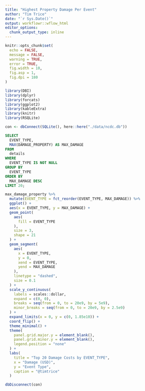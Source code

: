 ```yaml
---
title: "Highest Property Damage Per Event"
author: "Tim Trice"
date: "`r Sys.Date()`"
output: workflowr::wflow_html
editor_options:
  chunk_output_type: inline
---
```


```r
knitr::opts_chunk$set(
  echo = FALSE, 
  message = FALSE, 
  warning = TRUE, 
  error = TRUE, 
  fig.width = 10, 
  fig.asp = 1, 
  fig.dpi = 180
)
```

```r
library(DBI)
library(dplyr)
library(forcats)
library(ggplot2)
library(kableExtra)
library(knitr)
library(RSQLite)
```

```r
con <- dbConnect(SQLite(), here::here("./data/ncdc.db"))
```

```sql
SELECT
  EVENT_TYPE, 
  MAX(DAMAGE_PROPERTY) AS MAX_DAMAGE
FROM 
  details
WHERE 
  EVENT_TYPE IS NOT NULL
GROUP BY 
  EVENT_TYPE
ORDER BY 
  MAX_DAMAGE DESC
LIMIT 20;
```

```r
max_damage_property %>% 
  mutate(EVENT_TYPE = fct_reorder(EVENT_TYPE, MAX_DAMAGE)) %>% 
  ggplot() +
  aes(x = EVENT_TYPE, y = MAX_DAMAGE) +
  geom_point(
    aes(
      fill = EVENT_TYPE
    ), 
    size = 3, 
    shape = 21
  ) +
  geom_segment(
    aes(
      x = EVENT_TYPE, 
      y = 0, 
      xend = EVENT_TYPE, 
      yend = MAX_DAMAGE
    ), 
    linetype = "dashed", 
    size = 0.1
  ) + 
  scale_y_continuous(
    labels = scales::dollar, 
    expand = c(0, 0), 
    breaks = seq(from = 0, to = 20e9, by = 5e9), 
    minor_breaks = seq(from = 0, to = 20e9, by = 2.5e9)
  ) + 
  expand_limits(x = 0, y = c(0, 1.85e10)) + 
  coord_flip() + 
  theme_minimal() + 
  theme(
    panel.grid.major.y = element_blank(), 
    panel.grid.minor.y = element_blank(), 
    legend.position = "none"
  ) + 
  labs(
    title = "Top 20 Damage Costs by EVENT_TYPE", 
    x = "Damage (USD)", 
    y = "Event Type", 
    caption = "@timtrice"
  )
```

```r
dbDisconnect(con)
```
